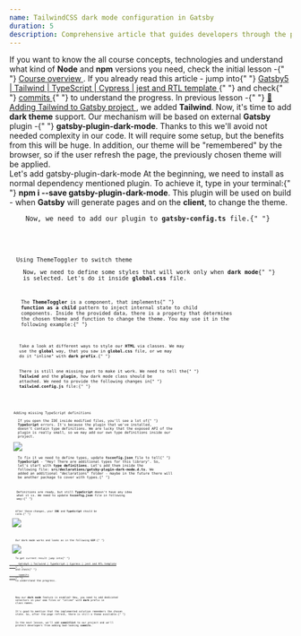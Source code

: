 ```yaml
---
name: TailwindCSS dark mode configuration in Gatsby
duration: 5
description: Comprehensive article that guides developers through the process of enabling and customizing dark mode in a Gatsby project using the popular utility-first CSS framework, Tailwind CSS. The article begins by explaining the concept of dark mode and its benefits, highlighting its impact on user experience and accessibility.
---
```


<Prelude label="Our goal">
  <Hint hasBg>
    If you want to know the all course concepts, technologies and understand
    what kind of <B>Node</B> and <B>npm</B> versions you need, check the
    initial lesson -{" "}
    <A href="/courses/modern-gatsby5-ecosystem-project-setup/introduction/course-overview/">
      Course overview
    </A>
    .
  </Hint>
  <Hint hasBg>
    If you already read this article - jump into{" "}
    <A
      outside
      href="https://github.com/polubis/Gatsby5-Tailwind-TypeScript-Cypress-jest-rtl-template"
    >
      Gatsby5 | Tailwind | TypeScript | Cypress | jest and RTL template
    </A>{" "}
    and check{" "}
    <A
      outside
      href="https://github.com/polubis/Gatsby5-Tailwind-TypeScript-Cypress-jest-rtl-template/commits/main"
    >
      commits
    </A>{" "}
    to understand the progress.
  </Hint>
  <M>
    In previous lesson -{" "}
    <A href="/courses/modern-gatsby5-ecosystem-project-setup/creating-project/adding-tailwind-to-gatsby-project/">
      🌟 Adding Tailwind to Gatsby project
    </A>
    , we added <B>Tailwind</B>. Now, it's time to add <B>dark theme</B> support.
  </M>
  <M>
    Our mechanism will be based on external <B>Gatsby</B> plugin -{" "}
    <B>gatsby-plugin-dark-mode</B>. Thanks to this we'll avoid not needed
    complexity in our code. It will require some setup, but the benefits from
    this will be huge. In addition, our theme will be "remembered" by the
    browser, so if the user refresh the page, the previously chosen theme will
    be applied.
  </M>
</Prelude>

<Section>
  <XL>Let's add gatsby-plugin-dark-mode</XL>
  <M>
    At the beginning, we need to install as normal dependency mentioned plugin.
    To achieve it, type in your terminal:{" "}
    <B>npm i --save gatsby-plugin-dark-mode</B>. This plugin will be used on
    build - when <B>Gatsby</B> will generate pages and on the <B>client</B>, to
    change the theme.
  </M>
  <Code
    mode="dynamic"
    lang="json"
    descripton="The package.json file"
    added={[[4, 4]]}
    src="https://raw.githubusercontent.com/polubis/Snippets-for-articles-and-lessons/main/modern-gatsby5-ecosystem-project-setup/TailwindCSS%20dark%20mode%20configuration%20in%20Gatsby/1.json"
    linesCount={4}
  />
  <M>
    Now, we need to add our plugin to <B>gatsby-config.ts</B> file.{" "}
  </M>
  <Code
    mode="dynamic"
    lang="ts"
    description="The gatsby-config.ts file"
    added={[[3, 3]]}
    src="https://raw.githubusercontent.com/polubis/Snippets-for-articles-and-lessons/main/modern-gatsby5-ecosystem-project-setup/TailwindCSS%20dark%20mode%20configuration%20in%20Gatsby/2.ts"
    linesCount={3}
  />
</Section>

<Section>
  <XL>Using ThemeToggler to switch theme</XL>
  <M>
    Now, we need to define some styles that will work only when <B>dark mode</B>{" "}
    is selected. Let's do it inside <B>global.css</B> file.
  </M>
  <Code
    mode="dynamic"
    lang="css"
    description="The global.css file"
    src="https://raw.githubusercontent.com/polubis/Snippets-for-articles-and-lessons/main/modern-gatsby5-ecosystem-project-setup/TailwindCSS%20dark%20mode%20configuration%20in%20Gatsby/3.css"
    linesCount={26}
  />
  <M>
    The <B>ThemeToggler</B> is a component, that implements{" "}
    <B>function as a child</B> pattern to inject internal state to child
    components. Inside the provided data, there is a property that determines
    the chosen theme and function to change the theme. You may use it in the
    following example:{" "}
  </M>
  <Code
    mode="dynamic"
    lang="tsx"
    description="The index.tsx file - home page"
    src="https://raw.githubusercontent.com/polubis/Snippets-for-articles-and-lessons/main/modern-gatsby5-ecosystem-project-setup/TailwindCSS%20dark%20mode%20configuration%20in%20Gatsby/4.tsx"
    linesCount={23}
  />
  <M>
    Take a look at different ways to style our <B>HTML</B> via classes. We may
    use the <B>global</B> way, that you saw in <B>global.css</B> file, or we may
    do it "inline" with <B>dark prefix</B>.{" "}
  </M>
  <M>
    There is still one missing part to make it work. We need to tell the{" "}
    <B>Tailwind</B> and the <B>plugin</B>, how dark mode class should be
    attached. We need to provide the following changes in{" "}
    <B>tailwind.config.js</B> file:{" "}
  </M>
  <Code
    mode="dynamic"
    lang="tsx"
    description="The tailwind.config.js file"
    added={[[4, 4]]}
    src="https://raw.githubusercontent.com/polubis/Snippets-for-articles-and-lessons/main/modern-gatsby5-ecosystem-project-setup/TailwindCSS%20dark%20mode%20configuration%20in%20Gatsby/5.ts"
    linesCount={8}
  />
</Section>

<Section>
  <XL>Adding missing TypeScript definitions</XL>
  <M>
    If you open the IDE inside modified files, you'll see a lot of{" "}
    <B>TypeScript</B> errors. It's because the plugin that we've installed,
    doesn't contain type definitions. We are lucky that the exposed API of the
    plugin is really small, so we may add our own type definitions inside our
    project.
  </M>
  <Image
    src="https://raw.githubusercontent.com/polubis/Snippets-for-articles-and-lessons/main/modern-gatsby5-ecosystem-project-setup/TailwindCSS%20dark%20mode%20configuration%20in%20Gatsby/1.gif"
    description="TypeScript warns us about missing defs"
  />
  <M>
    To fix it we need to define types, update <B>tsconfig.json</B> file to tell{" "}
    <B>TypeScript</B> - "Hey! There are additional types for this library". So,
    let's start with <B>type definitions</B>. Let's add them inside the
    following file: <B>src/declarations/gatsby-plugin-dark-mode.d.ts</B>. We
    added an additional "declarations" folder - maybe in the future there will
    be another package to cover with types.{" "}
  </M>
  <Code
    mode="dynamic"
    lang="tsx"
    src="https://raw.githubusercontent.com/polubis/Snippets-for-articles-and-lessons/main/modern-gatsby5-ecosystem-project-setup/TailwindCSS%20dark%20mode%20configuration%20in%20Gatsby/6.ts"
    linesCount={16}
    description="The gatsby-plugin-dark-mode.d.ts file"
  />
  <M>
    Definitions are ready, but still <B>TypeScript</B> doesn't have any idea
    what it is. We need to update <B>tsconfig.json</B> file in following
    way:{" "}
  </M>
  <Code
    mode="dynamic"
    lang="json"
    added={[[1, 5]]}
    description="The tsconfig.json file"
    src="https://raw.githubusercontent.com/polubis/Snippets-for-articles-and-lessons/main/modern-gatsby5-ecosystem-project-setup/TailwindCSS%20dark%20mode%20configuration%20in%20Gatsby/7.json"
    linesCount={5}
  />
  <M>
    After these changes, your <B>IDE</B> and <B>TypeScript</B> should be
    calm.{" "}
  </M>
  <Image
    src="https://raw.githubusercontent.com/polubis/Snippets-for-articles-and-lessons/main/modern-gatsby5-ecosystem-project-setup/TailwindCSS%20dark%20mode%20configuration%20in%20Gatsby/2.gif"
    description="TypeScript definitions added"
  />
</Section>

<Example label="The result">
  <M>
    Our dark mode works and looks as in the following <B>GIF</B>:{" "}
  </M>
  <Image
    src="https://raw.githubusercontent.com/polubis/Snippets-for-articles-and-lessons/main/modern-gatsby5-ecosystem-project-setup/TailwindCSS%20dark%20mode%20configuration%20in%20Gatsby/3.gif"
    description="The final result"
  />
  <M>
    To get current result jump into{" "}
    <A
      outside
      href="https://github.com/polubis/Gatsby5-Tailwind-TypeScript-Cypress-jest-rtl-template"
    >
      Gatsby5 | Tailwind | TypeScript | Cypress | jest and RTL template
    </A>{" "}
    and check{" "}
    <A
      outside
      href="https://github.com/polubis/Gatsby5-Tailwind-TypeScript-Cypress-jest-rtl-template/commits/main"
    >
      commits
    </A>{" "}
    to understand the progress.
  </M>
</Example>

<Summary label="Conclusions and next steps">
  <M>
    Now our <B>dark mode</B> feature is enabled! Now, you need to add dedicated
    selectors in your <B>css</B> files or "inline" with <B>dark</B> prefix in
    class names.
  </M>
  <M>
    It's good to mention that the implemented solution remembers the chosen
    state. So, after the page refresh, there is still a theme available.{" "}
  </M>
  <M>
    In the next lesson, we'll add <B>commitlint</B> to our project and we'll
    protect developers from adding bad-looking <B>commits</B>.
  </M>
</Summary>
